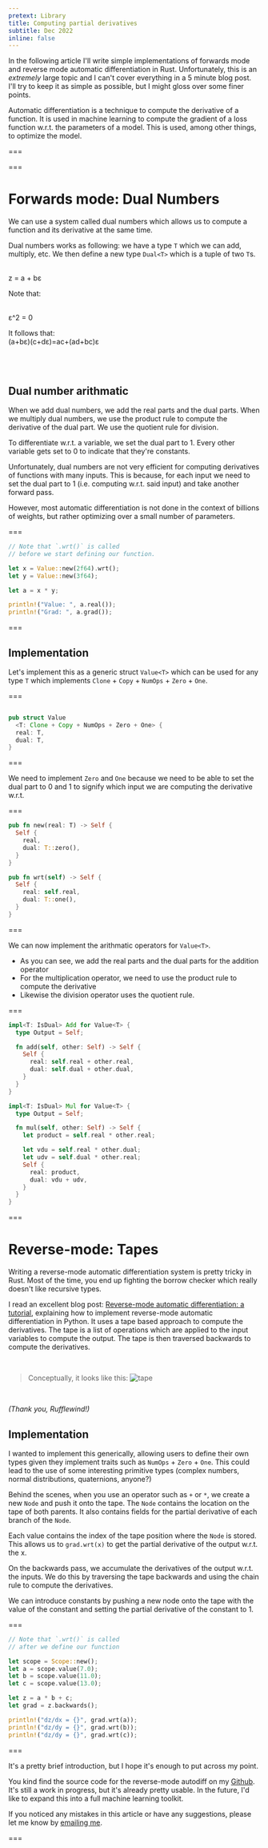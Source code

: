 ```yaml
---
pretext: Library
title: Computing partial derivatives
subtitle: Dec 2022
inline: false
---
```


In the following article I'll write simple implementations of forwards mode and reverse mode automatic differentiation in Rust. Unfortunately, this is an *extremely* large topic and I can't cover everything in a 5 minute blog post. I'll try to keep it as simple as possible, but I might gloss over some finer points.

Automatic differentiation is a technique to compute the derivative of a function. It is used in machine learning to compute the gradient of a loss function w.r.t. the parameters of a model. This is used, among other things, to optimize the model.

===

===

# Forwards mode: Dual Numbers

We can use a system called dual numbers which allows us to compute a function and its derivative at the same time.

Dual numbers works as following: we have a type `T` which we can add, multiply, etc. We then define a new type `Dual<T>` which is a tuple of two `T`s.

<br/>
<m>z = a + bε</m>
<br/>

Note that: 

<br/>
<m>ε^2 = 0</m>
<br/>

It follows that:
<br/>
<m> (a+bε)(c+dε)=ac+(ad+bc)ε</m>

<br/>
<br/>

## Dual number arithmatic

When we add dual numbers, we add the real parts and the dual parts. When we multiply dual numbers, we use the product rule to compute the derivative of the dual part. We use the quotient rule for division.

To differentiate w.r.t. a variable, we set the dual part to 1. Every other variable gets set to 0 to indicate that they're constants.

Unfortunately, dual numbers are not very efficient for computing derivatives of functions with many inputs. This is because, for each input we need to set the dual part to 1 (i.e. computing w.r.t. said input) and take another forward pass.

However, most automatic differentiation is not done in the context of billions of weights, but rather optimizing over a small number of parameters.

===

```rust
// Note that `.wrt()` is called
// before we start defining our function.

let x = Value::new(2f64).wrt();
let y = Value::new(3f64);

let a = x * y;

println!("Value: ", a.real());
println!("Grad: ", a.grad());

```

===

## Implementation

Let's implement this as a generic struct `Value<T>` which can be used for any type `T` which implements `Clone` + `Copy` + `NumOps` + `Zero` + `One`.

===

```rust

pub struct Value
  <T: Clone + Copy + NumOps + Zero + One> {
  real: T,
  dual: T,
}

```

===

We need to implement `Zero` and `One` because we need to be able to set the dual part to 0 and 1 to signify which input we are computing the derivative w.r.t.

===

```rust
pub fn new(real: T) -> Self {
  Self {
    real,
    dual: T::zero(),
  }
}

pub fn wrt(self) -> Self {
  Self {
    real: self.real,
    dual: T::one(),
  }
}
```

===

We can now implement the arithmatic operators for `Value<T>`.

- As you can see, we add the real parts and the dual parts for the addition operator
- For the multiplication operator, we need to use the product rule to compute the derivative
- Likewise the division operator uses the quotient rule.

===

```rust
impl<T: IsDual> Add for Value<T> {
  type Output = Self;

  fn add(self, other: Self) -> Self {
    Self {
      real: self.real + other.real,
      dual: self.dual + other.dual,
    }
  }
}

impl<T: IsDual> Mul for Value<T> {
  type Output = Self;

  fn mul(self, other: Self) -> Self {
    let product = self.real * other.real;

    let vdu = self.real * other.dual;
    let udv = self.dual * other.real;
    Self {
      real: product,
      dual: vdu + udv,
    }
  }
}

```

===

# Reverse-mode: Tapes 

Writing a reverse-mode automatic differentiation system is pretty tricky in Rust. Most of the time, you end up fighting the borrow checker which really doesn't like recursive types.

I read an excellent blog post: [Reverse-mode automatic differentiation: a tutorial](https://rufflewind.com/2016-12-30/reverse-mode-automatic-differentiation), explaining how to implement reverse-mode automatic differentiation in Python. It uses a tape based approach to compute the derivatives. The tape is a list of operations which are applied to the input variables to compute the output. The tape is then traversed backwards to compute the derivatives.

<br/>

> Conceptually, it looks like this: 
> ![tape](https://rufflewind.com/img/reverse-mode-automatic-differentiation-links.png)

<br/>

<cite>(Thank you, Rufflewind!)</cite>

## Implementation

I wanted to implement this generically, allowing users to define their own types given they implement traits such as `NumOps` + `Zero` + `One`. This could lead to the use of some interesting primitive types (complex numbers, normal distributions, quaternions, anyone?)

Behind the scenes, when you use an operator such as `+` or `*`, we create a new `Node` and push it onto the tape. The `Node` contains the location on the tape of both parents. It also contains fields for the partial derivative of each branch of the `Node`.

Each value contains the index of the tape position where the `Node` is stored. This allows us to `grad.wrt(x)` to get the partial derivative of the output w.r.t. the x.

On the backwards pass, we accumulate the derivatives of the output w.r.t. the inputs. We do this by traversing the tape backwards and using the chain rule to compute the derivatives.

We can introduce constants by pushing a new node onto the tape with the value of the constant and setting the partial derivative of the constant to 1.

===

```rust
// Note that `.wrt()` is called
// after we define our function

let scope = Scope::new();
let a = scope.value(7.0);
let b = scope.value(11.0);
let c = scope.value(13.0);

let z = a * b + c;
let grad = z.backwards();

println!("dz/dx = {}", grad.wrt(a));
println!("dz/dy = {}", grad.wrt(b));
println!("dz/dy = {}", grad.wrt(c));
```

===

It's a pretty brief introduction, but I hope it's enough to put across my point.

You kind find the source code for the reverse-mode autodiff on my [Github](https://github.com/lewis-carson). It's still a work in progress, but it's already pretty usable. In the future, I'd like to expand this into a full machine learning toolkit.

If you noticed any mistakes in this article or have any suggestions, please let me know by [emailing me](mailto:lewiscampbellcarson@gmail.com).

===